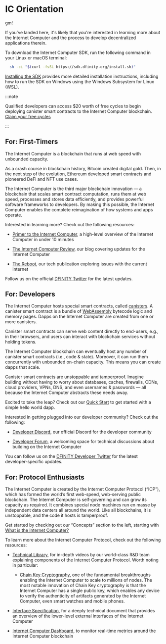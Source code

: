 
# IC Orientation

gm!

If you’ve landed here, it's likely that you're interested in learning more about the Internet Computer and the process to develop decentralized applications therein. 

To download the Internet Computer SDK, run the following command in your Linux or macOS terminal:

``` bash
  sh -ci "$(curl -fsSL https://sdk.dfinity.org/install.sh)"
```

[Installing the SDK](build/install-upgrade-remove) provides more detailed installation instructions, including how to run the SDK on Windows using the Windows Subsystem for Linux (WSL).


:::note

Qualified developers can access $20 worth of free cycles to begin deploying canister smart contracts to the Internet Computer blockchain. [Claim your free cycles](https://faucet.dfinity.org/auth)

:::

<!-- </TabItem>
</Tabs>

<Tabs
  defaultValue="docs"
  values={[
    {label: 'Developer Docs', value: 'docs'},
    {label: 'References', value: 'refs'},
    {label: 'Concepts', value: 'concepts'},
    {label: 'Tokenomics', value: 'tokens'},
  ]}>
  <TabItem value="docs">
    <h3> A tour through the docs </h3>

  Put my text 
  <code class="language-shell"> sh -ci "$(curl -fsSL https://sdk.dfinity.org/install.sh)" </code>

  And some more 

  And then I will see about links in html

  </TabItem>
  <TabItem value="refs">
    # References
  </TabItem>
  <TabItem value="concepts">Concepts</TabItem>
  <TabItem value="tokens">Tokenomics</TabItem>
</Tabs>

`sh -ci "$(curl -fsSL https://sdk.dfinity.org/install.sh)"` -->


## For: First-Timers

The Internet Computer is a blockchain that runs at web speed with unbounded capacity.

As a crash course in blockchain history, Bitcoin created digital gold. Then, in the next step of the evolution, Ethereum developed smart contracts and pioneered DeFi and NFT use cases.

The Internet Computer is the third major blockchain innovation — a blockchain that scales smart contract computation, runs them at web speed, processes and stores data efficiently, and provides powerful software frameworks to developers. By making this possible, the Internet Computer enables the complete reimagination of how systems and apps operate.

Interested in learning more? Check out the following resources:

-   [Primer to the Internet Computer](https://www.youtube.com/watch?v=YWHTNr8RZHg&list=PLuhDt1vhGcrf4DgKZecU3ar_RA1cB0vUT&index=17&ab_channel=DFINITY), a high-level overview of the Internet Computer in under 10 minutes

-   [The Internet Computer Review](https://medium.com/dfinity), our blog covering updates for the Internet Computer

-   [The Reboot](https://thereboot.com/), our tech publication exploring issues with the current internet

Follow us on the official [DFINITY Twitter](https://twitter.com/dfinity) for the latest updates.

## For: Developers

The Internet Computer hosts special smart contracts, called [canisters](https://medium.com/dfinity/software-canisters-an-evolution-of-smart-contracts-internet-computer-f1f92f1bfffb). A canister smart contract is a bundle of [WebAssembly](https://webassembly.org/) bytecode logic and memory pages. Dapps on the Internet Computer are created from one or more canisters.

Canister smart contracts can serve web content directly to end-users, e.g., in their browsers, and users can interact with blockchain services without holding tokens.

The Internet Computer blockchain can eventually host any number of canister smart contracts (i.e., code & state). Moreover, it can run them concurrently with unbounded on-chain capacity. This means you can create dapps that scale.

Canister smart contracts are unstoppable and tamperproof. Imagine building without having to worry about databases, caches, firewalls, CDNs, cloud providers, VPNs, DNS, and even usernames & passwords — all because the Internet Computer abstracts these needs away.

Excited to take the leap? Check out our [Quick Start](quickstart:quickstart-intro) to get started with a simple hello world dapp.

Interested in getting plugged into our developer community? Check out the following:

-   [Developer Discord](https://discord.gg/cA7y6ezyE2), our official Discord for the developer community

-   [Developer Forum](https://forum.dfinity.org/), a welcoming space for technical discussions about building on the Internet Computer

You can follow us on the [DFINITY Developer Twitter](https://twitter.com/dfinitydev) for the latest developer-specific updates.

## For: Protocol Enthusiasts

The Internet Computer is created by the Internet Computer Protocol (“ICP”), which has formed the world’s first web-speed, web-serving public blockchain. The Internet Computer is self-governing and can grow its capacity as required. It combines special node machines run en masse by independent data centers all around the world. Like all blockchains, it is unstoppable, and the code it hosts is tamperproof.

Get started by checking out our “Concepts” section to the left, starting with [What is the Internet Computer?](../concepts/what-is-IC)

To learn more about the Internet Computer Protocol, check out the following resources:

-   [Technical Library](https://dfinity.org/technicals/), for in-depth videos by our world-class R&D team explaining components of the Internet Computer Protocol. Worth noting in particular:

    -   [Chain Key Cryptography](https://dfinity.org/technicals/chain-key-technology), one of the fundamental breakthroughs enabling the Internet Computer to scale to millions of nodes. The most notable innovation of Chain Key cryptography is that the Internet Computer has a single public key, which enables any device to verify the authenticity of artifacts generated by the Internet Computer, even smart watches and mobile phones.

-   [Interface Specification](../references/ic-interface-spec), for a deeply technical document that provides an overview of the lower-level external interfaces of the Internet Computer

-   [Internet Computer Dashboard](https://dashboard.internetcomputer.org/), to monitor real-time metrics around the Internet Computer blockchain
